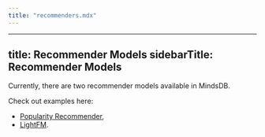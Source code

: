 ```yaml
---
title: "recommenders.mdx"
---
```


---
title: Recommender Models
sidebarTitle: Recommender Models
---

Currently, there are two recommender models available in MindsDB.

Check out examples here:

- [Popularity Recommender](/integrations/ai-engines/popularity-recommender),
- [LightFM](/integrations/ai-engines/lightfm).
